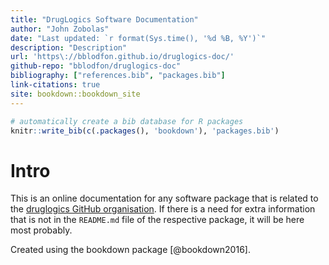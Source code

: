 ```yaml
---
title: "DrugLogics Software Documentation"
author: "John Zobolas"
date: "Last updated: `r format(Sys.time(), '%d %B, %Y')`"
description: "Description"
url: 'https\://bblodfon.github.io/druglogics-doc/'
github-repo: "bblodfon/druglogics-doc"
bibliography: ["references.bib", "packages.bib"]
link-citations: true
site: bookdown::bookdown_site
---
```


```r
# automatically create a bib database for R packages
knitr::write_bib(c(.packages(), 'bookdown'), 'packages.bib')
```

# Intro {-}

This is an online documentation for any software package that is related to the [druglogics GitHub organisation](https://github.com/druglogics/). 
If there is a need for extra information that is not in the `README.md` file of the respective package, it will be here most probably.

Created using the bookdown package [@bookdown2016].